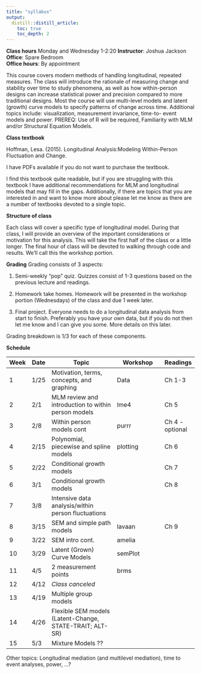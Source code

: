```yaml
---
title: "syllabus"
output:
  distill::distill_article:
    toc: true
    toc_depth: 2
---
```


**Class hours** Monday and Wednesday 1-2:20
**Instructor**: Joshua Jackson  
**Office**: Spare Bedroom  
**Office hours**: By appointment  


This course covers modern methods of handling longitudinal, repeated measures. The class will introduce the rationale of measuring change and stability over time to study phenomena, as well as how within-person designs can increase statistical power and precision compared to more traditional designs. Most the course will use multi-level models and latent (growth) curve models to specify patterns of change across time. Additional topics include: visualization, measurement invariance, time-to- event models and power. PREREQ: Use of R will be required, Familiarity with MLM and/or Structural Equation Models.


**Class textbook** 

Hoffman, Lesa. (2015). Longitudinal Analysis:Modeling Within-Person Fluctuation and Change. 

I have PDFs available if you do not want to purchase the textbook. 

I find this textbook quite readable, but if you are struggling with this textbook I have additional recommendations for MLM and longitudinal models that may fill in the gaps. Additionally, if there are topics that you are interested in and want to know more about please let me know as there are a number of textbooks devoted to a single topic. 


**Structure of class**

Each class will cover a specific type of longitudinal model. During that class, I will provide an overview of the important considerations or motivation for this analysis. This will take the first half of the class or a little longer. The final hour of class will be devoted to walking through code and results. We'll call this the workshop portion.   

**Grading** 
Grading consists of 3 aspects: 

1. Semi-weekly "pop" quiz. Quizzes consist of 1-3 questions based on the previous lecture and readings. 

2. Homework take homes. Homework will be presented in the workshop portion (Wednesdays) of the class and due 1 week later. 

3. Final project. Everyone needs to do a longitudinal data analysis from start to finish. Preferably you have your own data, but if you do not then let me know and I can give you some. More details on this later. 

Grading breakdown is 1/3 for each of these components. 

**Schedule**

| Week | Date  |  Topic                      | Workshop             |  Readings |
-------|-------|------------------------------|----------------------|----------|
| 1    | 1/25   | Motivation, terms, concepts, and graphing     |  Data  | Ch 1-3 |
| 2    | 2/1    | MLM review and introduction to within person models  | lme4 | Ch 5|  
| 3    | 2/8    | Within person models  cont  | purrr  |  Ch 4 - optional     | 
| 4    | 2/15   | Polynomial, piecewise and spline models |  plotting | Ch 6 |  
| 5    | 2/22   | Conditional growth models     |      | Ch 7 |
| 6    | 3/1    | Conditional growth models |   | Ch 8 | 
| 7    | 3/8   | Intensive data analysis/within person fluctuations |  |         |
| 8    | 3/15  | SEM and simple path models   |  lavaan       |  Ch 9   |  
| 9    | 3/22  |  SEM intro cont.  |  amelia            | 
| 10   | 3/29  | Latent (Grown) Curve Models  |   semPlot                 |  
| 11   | 4/5  |  2 measurement points    |  brms      |   
| 12   | 4/12   |  *Class canceled*     |             |                  
| 13   | 4/19  | Multiple group models |                 |
| 14   | 4/26  | Flexible SEM models (Latent-Change, STATE-TRAIT; ALT-SR)   |        |          
| 15   | 5/3  |  Mixture Models ??  |      |   

Other topics: Longitudinal mediation (and multilevel mediation), time to event analyses, power, ...?
